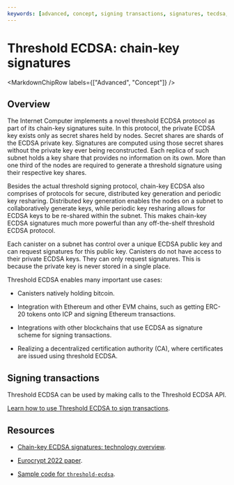 ```yaml
---
keywords: [advanced, concept, signing transactions, signatures, tecdsa, chain-key signatures]
---
```



# Threshold ECDSA: chain-key signatures

<MarkdownChipRow labels={["Advanced", "Concept"]} />

## Overview
The Internet Computer implements a novel threshold ECDSA protocol as part of its chain-key signatures suite. In this protocol, the private ECDSA key exists only as secret shares held by nodes. Secret shares are shards of the ECDSA private key. Signatures are computed using those secret shares without the private key ever being reconstructed. Each replica of such subnet holds a key share that provides no information on its own. More than one third of the nodes are required to generate a threshold signature using their respective key shares. 

Besides the actual threshold signing protocol, chain-key ECDSA also comprises of protocols for secure, distributed key generation and periodic key resharing. Distributed key generation enables the nodes on a subnet to collaboratively generate keys, while periodic key resharing allows for ECDSA keys to be re-shared within the subnet. This makes chain-key ECDSA signatures much more powerful than any off-the-shelf threshold ECDSA protocol.

Each canister on a subnet has control over a unique ECDSA public key and can request signatures for this public key. Canisters do not have access to their private ECDSA keys. They can only request signatures. This is because the private key is never stored in a single place. 

Threshold ECDSA enables many important use cases:

-   Canisters natively holding bitcoin.

-   Integration with Ethereum and other EVM chains, such as getting ERC-20 tokens onto ICP and signing Ethereum transactions.

-   Integrations with other blockchains that use ECDSA as signature scheme for signing transactions.

-   Realizing a decentralized certification authority (CA), where certificates are issued using threshold ECDSA.


## Signing transactions

Threshold ECDSA can be used by making calls to the Threshold ECDSA API. 

[Learn how to use Threshold ECDSA to sign transactions](./signing-transactions.mdx).

## Resources
- [Chain-key ECDSA signatures: technology overview](/docs/current/developer-docs/integrations/t-ecdsa/t-ecdsa-how-it-works).

- [Eurocrypt 2022 paper](https://eprint.iacr.org/2021/1330).

- [Sample code for `threshold-ecdsa`](https://github.com/dfinity/examples/tree/master/motoko/threshold-ecdsa).

